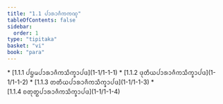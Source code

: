 ```yaml
---
title: "1.1 ᨸᩣᩁᩣᨩᩥᨠᨠᨱ᩠ᨯ"
tableOfContents: false
sidebar:
  order: 1
type: "tipitaka"
basket: "vi"
book: "para"
---
```



<DynamicBreadcrumb />



<TableOfContents book="para" section="1.1">
* [1.1.1 ᨸᨮᨾᨸᩣᩁᩣᨩᩥᨠᩈᩥᨠ᩠ᨡᩣᨸᨴ](1-1/1-1-1)
* [1.1.2 ᨴᩩᨲᩥᨿᨸᩣᩁᩣᨩᩥᨠᩈᩥᨠ᩠ᨡᩣᨸᨴ](1-1/1-1-2)
* [1.1.3 ᨲᨲᩥᨿᨸᩣᩁᩣᨩᩥᨠᩈᩥᨠ᩠ᨡᩣᨸᨴ](1-1/1-1-3)
* [1.1.4 ᨧᨲᩩᨲ᩠ᨳᨸᩣᩁᩣᨩᩥᨠᩈᩥᨠ᩠ᨡᩣᨸᨴ](1-1/1-1-4)
</TableOfContents>